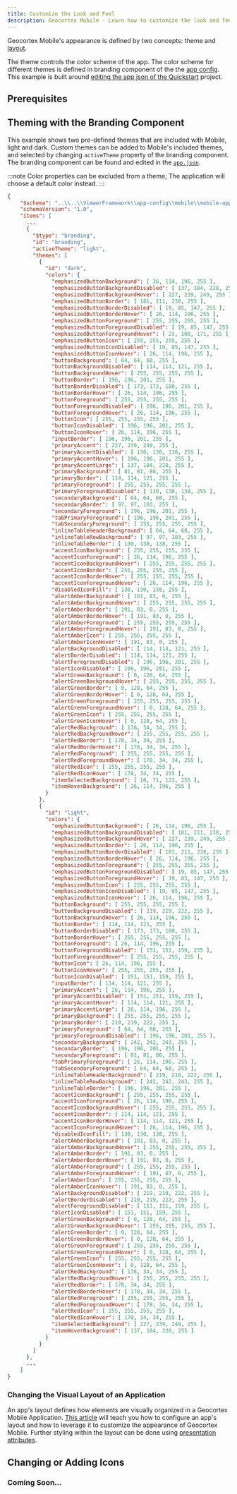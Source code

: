 ```yaml
---
title: Customize the Look and Feel
description: Geocortex Mobile - Learn how to customize the look and feel of your Geocortex Mobile application
---
```



Geocortex Mobile's appearance is defined by two concepts: theme and [layout](concepts-layout.mdx).

The theme controls the color scheme of the app. The color scheme for different themes is defined in branding component of the the [app config](concepts-app-config.mdx). This example is built around [editing the app json of the Quickstart](sdk-quick-start.mdx#editing-the-layout-and-app-config) project.

## Prerequisites

<PrereqsSnippet />

## Theming with the Branding Component

This example shows two pre-defined themes that are included with Mobile, light and dark. Custom themes can be added to Mobile's included themes, and selected by changing `activeTheme` property of the branding component.
The branding component can be found and edited in the [`app.json`](sdk-quick-start.mdx#editing-the-layout-and-app-config).

:::note
Color properties can be excluded from a theme; The application will choose a default color instead.
:::

```json
{
    "$schema": "..\\..\\ViewerFramework\\app-config\\mobile\\mobile-app-config.schema.json",
    "schemaVersion": "1.0",
    "items": [
      ...
      {
        "$type": "branding",
        "id": "branding",
        "activeTheme": "light",
        "themes": [
          {
            "id": "dark",
            "colors": {
              "emphasizedButtonBackground": [ 26, 114, 196, 255 ],
              "emphasizedButtonBackgroundDisabled": [ 137, 184, 228, 255 ],
              "emphasizedButtonBackgroundHover": [ 227, 239, 249, 255 ],
              "emphasizedButtonBorder": [ 181, 211, 238, 255 ],
              "emphasizedButtonBorderDisabled": [ 19, 85, 147, 255 ],
              "emphasizedButtonBorderHover": [ 26, 114, 196, 255 ],
              "emphasizedButtonForeground": [ 255, 255, 255, 255 ],
              "emphasizedButtonForegroundDisabled": [ 19, 85, 147, 255 ],
              "emphasizedButtonForegroundHover": [ 23, 100, 171, 255 ],
              "emphasizedButtonIcon": [ 255, 255, 255, 255 ],
              "emphasizedButtonIconDisabled": [ 19, 85, 147, 255 ],
              "emphasizedButtonIconHover": [ 26, 114, 196, 255 ],
              "buttonBackground": [ 64, 64, 68, 255 ],
              "buttonBackgroundDisabled": [ 114, 114, 121, 255 ],
              "buttonBackgroundHover": [ 255, 255, 255, 255 ],
              "buttonBorder": [ 196, 196, 201, 255 ],
              "buttonBorderDisabled": [ 173, 173, 180, 255 ],
              "buttonBorderHover": [ 26, 114, 196, 255 ],
              "buttonForeground": [ 255, 255, 255, 255 ],
              "buttonForegroundDisabled": [ 196, 196, 201, 255 ],
              "buttonForegroundHover": [ 26, 114, 196, 255 ],
              "buttonIcon": [ 255, 255, 255, 255 ],
              "buttonIconDisabled": [ 196, 196, 201, 255 ],
              "buttonIconHover": [ 26, 114, 196, 255 ],
              "inputBorder": [ 196, 196, 201, 255 ],
              "primaryAccent": [ 227, 239, 249, 255 ],
              "primaryAccentDisabled": [ 130, 130, 138, 255 ],
              "primaryAccentHover": [ 196, 196, 201, 255 ],
              "primaryAccentLarge": [ 137, 184, 228, 255 ],
              "primaryBackground": [ 81, 81, 86, 255 ],
              "primaryBorder": [ 114, 114, 121, 255 ],
              "primaryForeground": [ 255, 255, 255, 255 ],
              "primaryForegroundDisabled": [ 130, 130, 138, 255 ],
              "secondaryBackground": [ 64, 64, 68, 255 ],
              "secondaryBorder": [ 97, 97, 103, 255 ],
              "secondaryForeground": [ 196, 196, 201, 255 ],
              "tabPrimaryForeground": [ 196, 196, 201, 255 ],
              "tabSecondaryForeground": [ 255, 255, 255, 255 ],
              "inlineTableHeaderBackground": [ 64, 64, 68, 255 ],
              "inlineTableRowBackground": [ 97, 97, 103, 255 ],
              "inlineTableBorder": [ 130, 130, 138, 255 ],
              "accentIconBackground": [ 255, 255, 255, 255 ],
              "accentIconForeground": [ 26, 114, 196, 255 ],
              "accentIconBackgroundHover": [ 255, 255, 255, 255 ],
              "accentIconBorder": [ 255, 255, 255, 255 ],
              "accentIconBorderHover": [ 255, 255, 255, 255 ],
              "accentIconForegroundHover": [ 26, 114, 196, 255 ],
              "disabledIconFill": [ 130, 130, 138, 255 ],
              "alertAmberBackground": [ 191, 83, 0, 255 ],
              "alertAmberBackgroundHover": [ 255, 255, 255, 255 ],
              "alertAmberBorder": [ 191, 83, 0, 255 ],
              "alertAmberBorderHover": [ 191, 83, 0, 255 ],
              "alertAmberForeground": [ 255, 255, 255, 255 ],
              "alertAmberForegroundHover": [ 191, 83, 0, 255 ],
              "alertAmberIcon": [ 255, 255, 255, 255 ],
              "alertAmberIconHover": [ 191, 83, 0, 255 ],
              "alertBackgroundDisabled": [ 114, 114, 121, 255 ],
              "alertBorderDisabled": [ 114, 114, 121, 255 ],
              "alertForegroundDisabled": [ 196, 196, 201, 255 ],
              "alertIconDisabled": [ 196, 196, 201, 255 ],
              "alertGreenBackground": [ 0, 128, 64, 255 ],
              "alertGreenBackgroundHover": [ 255, 255, 255, 255 ],
              "alertGreenBorder": [ 0, 128, 64, 255 ],
              "alertGreenBorderHover": [ 0, 128, 64, 255 ],
              "alertGreenForeground": [ 255, 255, 255, 255 ],
              "alertGreenForegroundHover": [ 0, 128, 64, 255 ],
              "alertGreenIcon": [ 255, 255, 255, 255 ],
              "alertGreenIconHover": [ 0, 128, 64, 255 ],
              "alertRedBackground": [ 178, 34, 34, 255 ],
              "alertRedBackgroundHover": [ 255, 255, 255, 255 ],
              "alertRedBorder": [ 178, 34, 34, 255 ],
              "alertRedBorderHover": [ 178, 34, 34, 255 ],
              "alertRedForeground": [ 255, 255, 255, 255 ],
              "alertRedForegroundHover": [ 178, 34, 34, 255 ],
              "alertRedIcon": [ 255, 255, 255, 255 ],
              "alertRedIconHover": [ 178, 34, 34, 255 ],
              "itemSelectedBackground": [ 16, 71, 122, 255 ],
              "itemHoverBackground": [ 26, 114, 196, 255 ]
            }
          },
          {
            "id": "light",
            "colors": {
              "emphasizedButtonBackground": [ 26, 114, 196, 255 ],
              "emphasizedButtonBackgroundDisabled": [ 181, 211, 238, 255 ],
              "emphasizedButtonBackgroundHover": [ 227, 239, 249, 255 ],
              "emphasizedButtonBorder": [ 26, 114, 196, 255 ],
              "emphasizedButtonBorderDisabled": [ 181, 211, 238, 255 ],
              "emphasizedButtonBorderHover": [ 26, 114, 196, 255 ],
              "emphasizedButtonForeground": [ 255, 255, 255, 255 ],
              "emphasizedButtonForegroundDisabled": [ 19, 85, 147, 255 ],
              "emphasizedButtonForegroundHover": [ 19, 85, 147, 255 ],
              "emphasizedButtonIcon": [ 255, 255, 255, 255 ],
              "emphasizedButtonIconDisabled": [ 19, 85, 147, 255 ],
              "emphasizedButtonIconHover": [ 26, 114, 196, 255 ],
              "buttonBackground": [ 255, 255, 255, 255 ],
              "buttonBackgroundDisabled": [ 219, 219, 222, 255 ],
              "buttonBackgroundHover": [ 26, 114, 196, 255 ],
              "buttonBorder": [ 114, 114, 121, 255 ],
              "buttonBorderDisabled": [ 173, 173, 180, 255 ],
              "buttonBorderHover": [ 255, 255, 255, 255 ],
              "buttonForeground": [ 26, 114, 196, 255 ],
              "buttonForegroundDisabled": [ 151, 151, 159, 255 ],
              "buttonForegroundHover": [ 255, 255, 255, 255 ],
              "buttonIcon": [ 26, 114, 196, 255 ],
              "buttonIconHover": [ 255, 255, 255, 255 ],
              "buttonIconDisabled": [ 151, 151, 159, 255 ],
              "inputBorder": [ 114, 114, 121, 255 ],
              "primaryAccent": [ 26, 114, 196, 255 ],
              "primaryAccentDisabled": [ 151, 151, 159, 255 ],
              "primaryAccentHover": [ 114, 114, 121, 255 ],
              "primaryAccentLarge": [ 26, 114, 196, 255 ],
              "primaryBackground": [ 255, 255, 255, 255 ],
              "primaryBorder": [ 219, 219, 222, 255 ],
              "primaryForeground": [ 64, 64, 68, 255 ],
              "primaryForegroundDisabled": [ 196, 196, 201, 255 ],
              "secondaryBackground": [ 242, 242, 243, 255 ],
              "secondaryBorder": [ 196, 196, 201, 255 ],
              "secondaryForeground": [ 81, 81, 86, 255 ],
              "tabPrimaryForeground": [ 26, 114, 196, 255 ],
              "tabSecondaryForeground": [ 64, 64, 68, 255 ],
              "inlineTableHeaderBackground": [ 219, 219, 222, 255 ],
              "inlineTableRowBackground": [ 242, 242, 243, 255 ],
              "inlineTableBorder": [ 196, 196, 201, 255 ],
              "accentIconBackground": [ 255, 255, 255, 255 ],
              "accentIconForeground": [ 26, 114, 196, 255 ],
              "accentIconBackgroundHover": [ 255, 255, 255, 255 ],
              "accentIconBorder": [ 114, 114, 121, 255 ],
              "accentIconBorderHover": [ 114, 114, 121, 255 ],
              "accentIconForegroundHover": [ 26, 114, 196, 255 ],
              "disabledIconFill": [ 130, 130, 138, 255 ],
              "alertAmberBackground": [ 191, 83, 0, 255 ],
              "alertAmberBackgroundHover": [ 255, 255, 255, 255 ],
              "alertAmberBorder": [ 191, 83, 0, 255 ],
              "alertAmberBorderHover": [ 191, 83, 0, 255 ],
              "alertAmberForeground": [ 255, 255, 255, 255 ],
              "alertAmberForegroundHover": [ 191, 83, 0, 255 ],
              "alertAmberIcon": [ 255, 255, 255, 255 ],
              "alertAmberIconHover": [ 191, 83, 0, 255 ],
              "alertBackgroundDisabled": [ 219, 219, 222, 255 ],
              "alertBorderDisabled": [ 219, 219, 222, 255 ],
              "alertForegroundDisabled": [ 151, 151, 159, 255 ],
              "alertIconDisabled": [ 151, 151, 159, 255 ],
              "alertGreenBackground": [ 0, 128, 64, 255 ],
              "alertGreenBackgroundHover": [ 255, 255, 255, 255 ],
              "alertGreenBorder": [ 0, 128, 64, 255 ],
              "alertGreenBorderHover": [ 0, 128, 64, 255 ],
              "alertGreenForeground": [ 255, 255, 255, 255 ],
              "alertGreenForegroundHover": [ 0, 128, 64, 255 ],
              "alertGreenIcon": [ 255, 255, 255, 255 ],
              "alertGreenIconHover": [ 0, 128, 64, 255 ],
              "alertRedBackground": [ 178, 34, 34, 255 ],
              "alertRedBackgroundHover": [ 255, 255, 255, 255 ],
              "alertRedBorder": [ 178, 34, 34, 255 ],
              "alertRedBorderHover": [ 178, 34, 34, 255 ],
              "alertRedForeground": [ 255, 255, 255, 255 ],
              "alertRedForegroundHover": [ 178, 34, 34, 255 ],
              "alertRedIcon": [ 255, 255, 255, 255 ],
              "alertRedIconHover": [ 178, 34, 34, 255 ],
              "itemSelectedBackground": [ 227, 239, 249, 255 ],
              "itemHoverBackground": [ 137, 184, 228, 255 ]
            }
          }
        ]
      },
      ...
    ]
}
```

### Changing the Visual Layout of an Application

An app's layout defines how elements are visually organized in a Geocortex Mobile Application. [This article](concepts-layout.mdx) will teach you how to configure an app's layout and how to leverage it to customize the appearance of Geocortex Mobile. Further styling within the layout can be done using [presentation attributes](concepts-advanced-layout.mdx#presentation-attributes).

## Changing or Adding Icons

### Coming Soon...

<!-- ### Example

TODO: Icons - specific example with the Quickstart? -->
